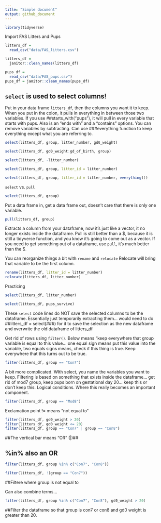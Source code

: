 ```yaml
---
title: "Simple document"
output: github_document
---
```


```r
library(tidyverse)
```

Import FAS Litters and Pups
```r
litters_df = 
  read_csv("data/FAS_litters.csv")
```

```r
litters_df = 
  janitor::clean_names(litters_df)
```

```r
pups_df = 
  read_csv("data/FAS_pups.csv")
pups_df = janitor::clean_names(pups_df)
```

## `select` is used to select columns!
Put in your data frame `litters_df`, then the columns you want it to keep.
When you put in the colon, it pulls in everything in between those two variables.
If you use ##starts_with("pups"), it will pull in every variable that starts with pups. Also is an "ends with" and a "contains" options.
You can remove variables by subtracting.
Can use ###everything function to keep everything except what you are referring to.

```r
select(litters_df, group, litter_number, gd0_weight)

select(litters_df, gd0_weight:gd_of_birth, group)

select(litters_df, -litter_number)

select(litters_df, group, litter_id = litter_number)

select(litters_df, group, litter_id = litter_number, everything())
```

`select` vs. `pull`

```r
select(litters_df, group)
```

Put a data frame in, get a data frame out, doesn't care that there is only one variable.

```r
pull(litters_df, group)
```
Extracts a column from your dataframe, now it's just like a vector, it no longer exists inside the dataframe. Pull is still better than a $, because it is still a tidyverse function, and you know it's going to come out as a vector. If you need to get something out of a dataframe, use `pull`, it's much better than the $.

You can reorganize things a bit with `rename` and `relocate` Relocate will bring that variable to be the first column.

```r
rename(litters_df, litter_id = litter_number)
relocate(litters_df, litter_number)
```


Practicing

```r
select(litters_df, litter_number)
```

```r
select(litters_df, pups_survive)
```


These `select` code lines do NOT save the selected columns to be the dataframe. Essentially just temporarily extracting them... would need to do ##litters_df = select(###) for it to save the selection as the new dataframe and overwrite the old dataframe of litters_df

Get rid of rows using `filter()`. Below means "keep everywhere that group variable is equal to this value... one equal sign means put this value into the variable, two equals signs means, check if this thing is true. Keep everywhere that this turns out to be true.

```r
filter(litters_df, group == "Con7")
```

A bit more complicated. WIth select, you name the variables you want to keep. Filtering is based on something that exists inside the dataframe... get rid of mod7 group, keep pups born on gestational day 20... keep this or don't keep this. Logical conditions. Where this really becomes an important component.

```r
filter(litters_df, group == "Mod8")
```

Exclamation point != means "not equal to"

```r
filter(litters_df, gd0_weight > 20)
filter(litters_df, gd0_weight <= 20)
filter(litters_df, group == "Con7" | group == "Con8")
```

##The vertical bar means "OR" (|)##

## %in% also an OR
```r
filter(litters_df, group %in% c("Con7", "Con8"))
```


```r
filter(litters_df, !(group == "Con7"))
```
##Filtere where group is not equal to

Can also combine terms...

```r
filter(litters_df, group %in% c("Con7", "Con8"), gd0_weight > 20) 
```

##Filter the dataframe so that group is con7 or con8 and gd0 weight is greater than 20.